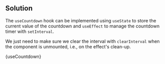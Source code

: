 

## Solution

The `useCountdown` hook can be implemented using `useState` to store the current value of the countdown and `useEffect` to manage the countdown timer with `setInterval`.

We just need to make sure we clear the interval with `clearInterval` when the component is unmounted, i.e., on the effect's clean-up.

<MDXCodeBlock>{useCountdown}</MDXCodeBlock>
